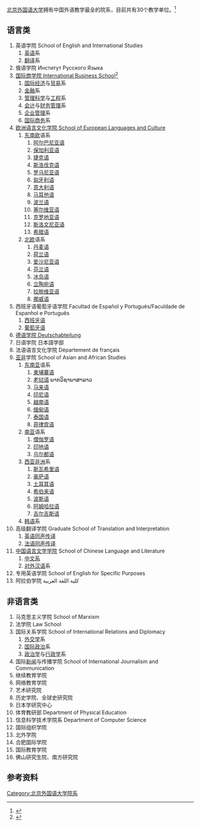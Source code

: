 [[北京外国语大学|北京外国语大学]]拥有中国外语教学最全的院系，目前共有30个教学单位。<ref>{{cite web |title=教学单位 SCHOOLS |url=http://www.bfsu.edu.cn/schools |website=北京外国语大学 |accessdate=2022-06-18}}</ref>

==语言类==
#英语学院 School of English and International Studies
##[[英语|英语]]系
##[[翻譯研究|翻译]]系
#俄语学院 Институт Русского Языка
#[[北京外国语大学国际商学院|国际商学院 International Business School]]<ref>{{Cite web |url=http://ibs.bfsu.edu.cn/Info_n.aspx?m=20140924111028263034 |title=国际商学院组织架构 |accessdate=2016-07-25 |archive-date=2016-08-15 |archive-url=https://web.archive.org/web/20160815000951/http://ibs.bfsu.edu.cn/Info_n.aspx?m=20140924111028263034 |dead-url=no }}</ref>
##[[国际经济|国际经济]]与[[贸易|贸易]]系
##[[金融|金融]]系
##[[管理科学|管理科学]]与[[工程|工程]]系
##[[会计|会计]]与[[财务|财务]][[管理|管理]]系
##[[企业|企业]][[管理|管理]]系
##[[国际|国际]][[商务|商务]]系
#[[北京外国语大学欧洲语言文化学院|欧洲语言文化学院 School of European Languages and Culture]]
##[[东南欧|东南欧]]语系
###[[阿尔巴尼亚语|阿尔巴尼亚语]]
###[[保加利亚语|保加利亚语]]
###[[捷克语|捷克语]]
###[[斯洛伐克语|斯洛伐克语]]
###[[罗马尼亚语|罗马尼亚语]]
###[[匈牙利语|匈牙利语]]
###[[意大利语|意大利语]]
###[[马耳他语|马耳他语]]
###[[波兰语|波兰语]]
###[[塞尔维亚语|塞尔维亚语]]
###[[克罗地亚语|克罗地亚语]]
###[[斯洛文尼亚语|斯洛文尼亚语]]
###[[希腊语|希腊语]]
##[[北欧|北欧]]语系 
###[[丹麦语|丹麦语]]
###[[荷兰语|荷兰语]]
###[[爱沙尼亚语|爱沙尼亚语]]
###[[芬兰语|芬兰语]]
###[[冰岛语|冰岛语]]
###[[立陶宛语|立陶宛语]]
###[[拉脱维亚语|拉脱维亚语]]
###[[挪威语|挪威语]]
#西班牙语葡萄牙语学院 Facultad de Español y Portugués/Faculdade de Espanhol e Português
##[[西班牙语|西班牙语]]
##[[葡萄牙语|葡萄牙语]]
#[[北京外国语大学德语系|德语学院 Deutschabteilung]]
#日语学院 日本語学部
#法语语言文化学院 Département de français
#[[亚洲研究|亚非]]学院 School of Asian and African Studies
##[[东南亚|东南亚]]语系
###[[柬埔寨语|柬埔寨语]]
###[[老挝语|老挝语]] ພາກວິຊາພາສາລາວ
###[[马来语|马来语]]
###[[印尼语|印尼语]]
###[[越南语|越南语]]
###[[缅甸语|缅甸语]]
###[[泰国语|泰国语]]
###[[菲律宾语|菲律宾语]]
##[[南亚|南亚]]语系
###[[僧伽罗语|僧伽罗语]]
###[[印地语|印地语]]
###[[乌尔都语|乌尔都语]]
##[[西亚|西亚]][[非洲|非洲]]系
###[[斯瓦希里语|斯瓦希里语]]
###[[豪萨语|豪萨语]]
###[[土耳其语|土耳其语]]
###[[希伯来语|希伯来语]]
###[[波斯语|波斯语]]
###[[阿姆哈拉语|阿姆哈拉语]]
###[[吉尔吉斯语|吉尔吉斯语]]
##[[韩语|韩语]]系
#高级翻译学院 Graduate School of Translation and Interpretation
##[[英语|英语]][[同声传译|同声传译]]
##[[法语|法语]][[同声传译|同声传译]]
#[[汉学|中国语言文学学院]] School of Chinese Language and Literature
##[[中文系|中文系]]
##[[对外汉语|对外汉语]]系
#专用英语学院 School of English for Specific Purposes
#阿拉伯学院  كلية اللغة العربية

==非语言类==
#马克思主义学院 School of Marxism
#法学院 Law School
#国际关系学院 School of International Relations and Diplomacy
##[[外交学|外交学]]系
##[[国际政治|国际政治]]系
##[[政治学|政治学]]与[[行政学|行政学]]系
#国际[[新闻学|新闻]]与传播学院 School of International Journalism and Communication
#继续教育学院
#网络教育学院
#艺术研究院
#历史学院、全球史研究院
#日本学研究中心
#体育教研部 Department of Physical Education
#信息科学技术学院系 Department of Computer Science
#国际组织学院
#北外学院
#合肥国际学院
#国际教育学院
#佛山研究生院、南方研究院

==参考资料==
<references/>

{{北京外国语大学}}

[[Category:北京外国语大学院系|Category:北京外国语大学院系]]